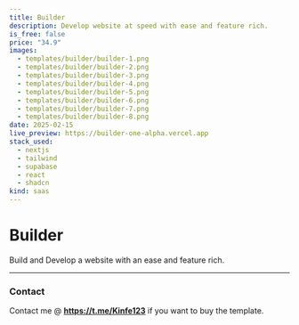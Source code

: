 ```yaml
---
title: Builder
description: Develop website at speed with ease and feature rich.
is_free: false
price: "34.9"
images:
  - templates/builder/builder-1.png
  - templates/builder/builder-2.png
  - templates/builder/builder-3.png
  - templates/builder/builder-4.png
  - templates/builder/builder-5.png
  - templates/builder/builder-6.png
  - templates/builder/builder-7.png
  - templates/builder/builder-8.png
date: 2025-02-15
live_preview: https://builder-one-alpha.vercel.app
stack_used:
  - nextjs
  - tailwind
  - supabase
  - react
  - shadcn
kind: saas
---
```


# Builder

Build and Develop a website with an ease and feature rich.

---

### Contact

Contact me @ **https://t.me/Kinfe123** if you want to buy the template.
